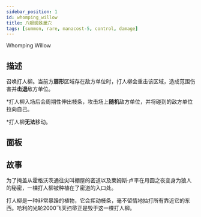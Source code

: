 ```yaml
---
sidebar_position: 1
id: whomping_willow
title: 八眼蜘蛛巢穴
tags: [summon, rare, manacost-5, control, damage]
---
```


Whomping Willow

<!--truncate-->



<CardBasics cardKey={id}/>


## 描述

召唤打人柳。当前方**扇形**区域存在敌方单位时，打人柳会重击该区域，造成范围伤害并**击退**敌方单位。

*打人柳入场后会周期性伸出枝条，攻击场上**随机**敌方单位，并将碰到的敌方单位拉向自己。

*打人柳**无法**移动。

## 面板


<LevelComponent/>


<CardDynamicTable cardKey={id}/>


<CardComplexTable cardKey={id}/>





## 故事

为了掩盖从霍格沃茨通往尖叫棚屋的密道以及莱姆斯·卢平在月圆之夜变身为狼人的秘密，一棵打人柳被种植在了密道的入口处。

打人柳是一种非常暴躁的植物，它会挥动枝条，毫不留情地抽打所有靠近它的东西。哈利的光轮2000飞天扫帚正是毁于这一棵打人柳。



